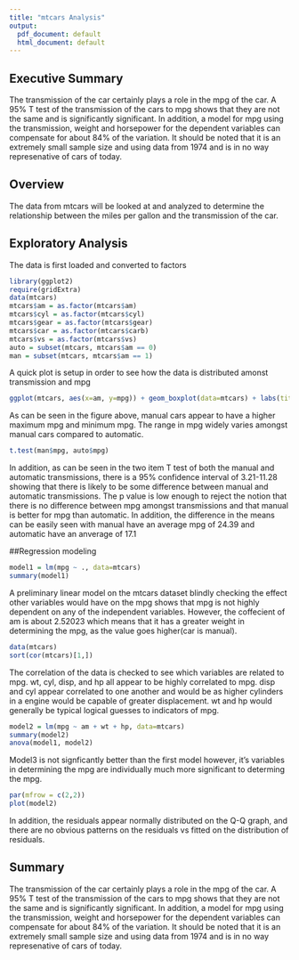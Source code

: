 ```yaml
---
title: "mtcars Analysis"
output:
  pdf_document: default
  html_document: default
---
```

## Executive Summary

The transmission of the car certainly plays a role in the mpg of the car. A 95% T test of the transmission
of the cars to mpg shows that they are not the same and is significantly significant. In addition, a model for
mpg using the transmission, weight and horsepower for the dependent variables can compensate for about
84% of the variation. It should be noted that it is an extremely small sample size and using data from 1974
and is in no way represenative of cars of today.

## Overview
  
The data from mtcars will be looked at and analyzed to determine the relationship between the miles per gallon and the transmission of the car.

## Exploratory Analysis

The data is first loaded and converted to factors
```r
library(ggplot2)
require(gridExtra)
data(mtcars)
mtcars$am = as.factor(mtcars$am)
mtcars$cyl = as.factor(mtcars$cyl)
mtcars$gear = as.factor(mtcars$gear)
mtcars$car = as.factor(mtcars$carb)
mtcars$vs = as.factor(mtcars$vs)
auto = subset(mtcars, mtcars$am == 0)
man = subset(mtcars, mtcars$am == 1)
```

A quick plot is setup in order to see how the data is distributed amonst transmission and mpg
```r
ggplot(mtcars, aes(x=am, y=mpg)) + geom_boxplot(data=mtcars) + labs(title='Transmission vs MPG', x='Transmission(Auto=0, Man = 1)')
```

As can be seen in the figure above, manual cars appear to have a higher maximum mpg and minimum mpg. The range in mpg widely varies amongst  manual cars compared to automatic.

```r
t.test(man$mpg, auto$mpg)
```

In addition, as can be seen in the two item T test of both the manual and automatic transmissions, there is a 95% confidence interval of 3.21-11.28 showing that there is likely to be some difference between manual and automatic transmissions. The p value is low enough to reject the notion that there is no difference between mpg amongst transmissions and that manual is better for mpg than automatic. In addition, the difference in the means can be easily seen with manual have an average mpg of 24.39 and automatic have an anverage of 17.1

##Regression modeling
```r
model1 = lm(mpg ~ ., data=mtcars)
summary(model1)
```

A preliminary linear model on the mtcars dataset blindly checking the effect other variables would have on the mpg shows that mpg is not highly dependent on any of the independent variables. However, the coffecient of am is about 2.52023 which means that it has a greater weight in determining the mpg, as the value goes higher(car is manual).  

```r
data(mtcars)
sort(cor(mtcars)[1,])
```

The correlation of the data is checked to see which variables are related to mpg. wt, cyl, disp, and hp all appear to be highly correlated to mpg. disp and cyl appear correlated to one another and would be as higher cylinders in a engine would be capable of greater displacement. wt and hp would generally be typical logical guesses to indicators of mpg.

```r
model2 = lm(mpg ~ am + wt + hp, data=mtcars)
summary(model2)
anova(model1, model2)
```

Model3 is not signficantly better than the first model however, it's variables in determining the mpg are individually much more significant to determing the mpg.

```r
par(mfrow = c(2,2))
plot(model2)
```

In addition, the residuals appear normally distributed on the Q-Q graph, and there are no obvious patterns on the residuals vs fitted on the distribution of residuals. 

## Summary

The transmission of the car certainly plays a role in the mpg of the car. A 95% T test of the transmission of the cars to mpg shows that they are not the same and is significantly significant. In addition, a model for mpg using the transmission, weight and horsepower for the dependent variables can compensate for about 84% of the variation. It should be noted that it is an extremely small sample size and using data from 1974 and is in no way represenative of cars of today.
